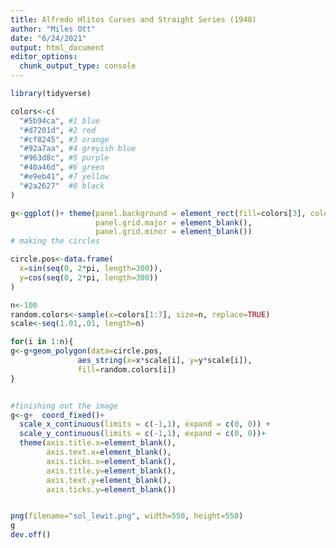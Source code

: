 ```yaml
---
title: Alfredo Hlitos Curves and Straight Series (1948)
author: "Miles Ott"
date: "6/24/2021"
output: html_document
editor_options: 
  chunk_output_type: console
---
```



```r
library(tidyverse)

colors<-c(
  "#5b94ca", #1 blue
  "#d7201d", #2 red
  "#cf8245", #3 orange
  "#92a7aa", #4 greyish blue
  "#963d8c", #5 purple
  "#40a46d", #6 green
  "#e9eb41", #7 yellow
  "#2a2627"  #8 black
)

g<-ggplot()+ theme(panel.background = element_rect(fill=colors[3], colour='white'),
                   panel.grid.major = element_blank(),
                   panel.grid.minor = element_blank())
# making the circles

circle.pos<-data.frame(
  x=sin(seq(0, 2*pi, length=300)),
  y=cos(seq(0, 2*pi, length=300))
)

n<-100
random.colors<-sample(x=colors[1:7], size=n, replace=TRUE)
scale<-seq(1.01,.01, length=n)

for(i in 1:n){ 
g<-g+geom_polygon(data=circle.pos,
               aes_string(x=x*scale[i], y=y*scale[i]),
               fill=random.colors[i])
} 


#finishing out the image 
g<-g+  coord_fixed()+
  scale_x_continuous(limits = c(-1,1), expand = c(0, 0)) +
  scale_y_continuous(limits = c(-1,1), expand = c(0, 0))+
  theme(axis.title.x=element_blank(),
        axis.text.x=element_blank(),
        axis.ticks.x=element_blank(),
        axis.title.y=element_blank(),
        axis.text.y=element_blank(),
        axis.ticks.y=element_blank())


png(filename="sol_lewit.png", width=550, height=550)
g
dev.off()

```


